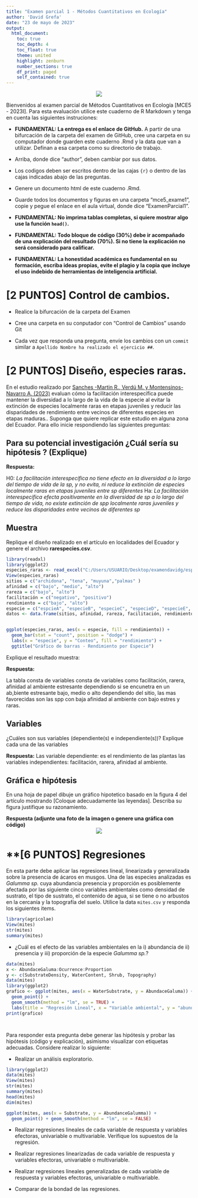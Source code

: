 ```yaml
---
title: "Examen parcial 1 - Métodos Cuantitativos en Ecología"
author: 'David Grefa'
date: "23 de mayo de 2023"
output: 
  html_document:
    toc: true
    toc_depth: 4
    toc_float: true
    theme: united
    highlight: zenburn
    number_sections: true
    df_print: paged
    self_contained: true
---
```


<center>![](https://www.ikiam.edu.ec/wp-content/uploads/2021/12/logo-ikiam-1.png)</center>


Bienvenidos al examen parcial de Métodos Cuantitativos en Ecología [MCE5 - 2023I]. Para esta evaluación utilice este cuaderno de R Markdown y tenga en cuenta las siguientes instruciones:

* **FUNDAMENTAL: La entrega es el enlace de GitHub.** A partir de una bifurcación de la carpeta del examen de GitHub, cree una carpeta en su computador donde guarden este cuaderno .Rmd y la data que van a utilizar. Definan a esa carpeta como su directorio de trabajo. 

* Arriba, donde dice "author", deben cambiar por sus datos.

* Los codigos deben ser escritos dentro de las cajas ```{r} ``` o dentro de las cajas indicadas abajo de las preguntas.

* Genere un documento html de este cuaderno .Rmd. 

* Guarde todos los documentos y figuras en una carpeta "mce5_exame1", copie y pegue el enlace en el aula virtual, donde dice "ExamenParcial1".

* **FUNDAMENTAL: No imprima tablas completas, si quiere mostrar algo use la función ```head()```.**

* **FUNDAMENTAL: Todo bloque de código (30%) debe ir acompañado de una explicación del resultado (70%). Si no tiene la explicación no será considerado para calificar.**  

* **FUNDAMENTAL: La honestidad académica es fundamental en su formación, escriba ideas propias, evite el plagio y la copia que incluye el uso indebido de herramientas de inteligencia artificial.**


# **[2 PUNTOS] Control de cambios.**

* Realice la bifurcación de la carpeta del Examen

* Cree una carpeta en su conputador con "Control de Cambios" usando Git

* Cada vez que responda una pregunta, envíe los cambios con un ```commit``` similar a `Apellido Nombre ha realizado el ejercicio ##`. 

# **[2 PUNTOS] Diseño, especies raras.**

En el estudio realizado por <a href="https://doi.org/10.1111/jvs.13185">Sanches -Martin R., Verdú M. y Montensinos-Navarro A. (2023)</a> evaluan cómo la facilitación interespecífica puede mantener la diversidad a lo largo de la vida de la especie al evitar la extinción de especies localmente raras en etapas juveniles y reducir las disparidades de rendimiento entre vecinos de diferentes especies en etapas maduras.. Suponga que quiere replicar este estudio en alguna zona del Ecuador. Para ello inicie respondiendo las siguientes preguntas:  

## Para su potencial investigación ¿Cuál sería su hipótesis ? (Explique)

**Respuesta:**

H0: *La facilitación interespecífica no tiene efecto en la diversidad a lo largo del tiempo de vida de la sp, y no evita, ni reduce la extinción de especies localmente raras en etapas juveniles entre sp diferentes* 
Ha: *La facilitación interespecífica efecta positivamente en la diversidad de sp a lo largo del tiempo de vida, no existe extinción de spp localmente raras juveniles y reduce las disparidades entre vecinos de diferentes sp*

## Muestra

Replique el diseño realizado en el artículo en localidades del Ecuador y genere el archivo **rarespecies.csv**. 

```r
library(readxl)
library(ggplot2)
especies_raras <- read_excel("C:/Users/USUARIO/Desktop/examendavidg/especies_raras.xlsx")
View(especies_raras)
sitios = c("archidona", "tena", "muyuna","palmas" )
afinidad = c("bajo", "medio", "alto")
rareza = c("bajo", "alto")
facilitación = c("negativo", "positivo")
rendimiento = c("bajo", "alto")
especie = c("espcieA", "especieB", "especieC", "especieD", "especieE", "especieF", "especieG", "especieH", "especieI", "especieJ")
datos <- data.frame(sitios, afinidad, rareza, facilitación, rendimiento, especie)


ggplot(especies_raras, aes(x = especie, fill = rendimiento)) +
  geom_bar(stat = "count", position = "dodge") +
  labs(x = "especie", y = "Conteo", fill = "rendimiento") +
  ggtitle("Gráfico de barras - Rendimiento por Especie")


```
Explique el resultado muestra: 



**Respuesta:**

La tabla consta de variables consta de variables como facilitación, rarera, afinidad al ambiente estresante dependiendo si se encunetra en un ab,biente estresante bajo, medio o alto dependiendo del sitio, las mas favorecidas son las spp con baja afinidad al ambiente con bajo estres  y raras.


## Variables
¿Cuáles son sus variables (dependiente(s) e independiente(s))? Explique cada una de las variables

**Respuesta:**
Las variable dependiente: es el rendimiento de las plantas 
las variables independientes: facilitación, rarera, afinidad al ambiente.

## Gráfica e hipótesis
En una hoja de papel dibuje un gráfico hipotetico basado en la figura 4 del artículo mostrando [Coloque adecuadamente las leyendas]. Describa su figura justifique su razonamiento.

**Respuesta (adjunte una foto de la imagen o genere una gráfica con código)**
<center>![](hola.png)</center>




# **[6 PUNTOS] Regresiones

En esta parte debe aplicar las regresiones lineal, linearizada y generalizada sobre la presencia de ácaros en musgos. Una de las especies analizadas es *Galumma sp.* cuya abundancia presencia y proporción es posiblemente afectada por las siguiente cinco variables ambientales como densidad de sustrato, el tipo de sustrato, el contenido de agua, si se tiene o no arbustos en la cercanía y la topografía del suelo. Utilice la data ```mites.csv``` y responda los siguientes items. 

```r
library(agricolae)
View(mites)
str(mites)
summary(mites)
```

- ¿Cuál es el efecto de las variables ambientales en la i) abundancia de ii) presencia y iii) proporción de la especie *Galumma sp.*?
```r
data(mites)
x <- AbundaceGaluma:Ocurrence:Proportion 
y <- c(SubstrateDensity, WaterContent, Shrub, Topography)
data(mites)
library(ggplot2)
grafico <- ggplot(mites, aes(x = WaterSubstrate, y = AbundaceGaluma)) +
  geom_point() +
  geom_smooth(method = "lm", se = TRUE) +
  labs(title = "Regresión Lineal", x = "Variable ambiental", y = "abundancia")
print(grafico)




```



Para responder esta pregunta debe generar las hipótesis y probar las hipótesis (código y explicación), asimismo visualizar con etiquetas adecuadas. Considere realizar lo siguiente:

- Realizar un análisis exploratorio.
```r
library(ggplot2)
data(mites)
View(mites)
str(mites)
summary(mites)
head(mites)
dim(mites)

ggplot(mites, aes(x = Substrate, y = AbundanceGalumma)) +
  geom_point() + geom_smooth(method = "lm", se = FALSE)
```


- Realizar regresiones lineales de cada variable de respuesta y variables efectoras, univariable o multivariable. Verifique los supuestos de la regresión. 

- Realizar regresiones linearizadas de cada variable de respuesta y variables efectoras, univariable o multivariable. 

- Realizar regresiones lineales generalizadas de cada variable de respuesta y variables efectoras, univariable o multivariable. 

- Comparar de la bondad de las regresiones. 
